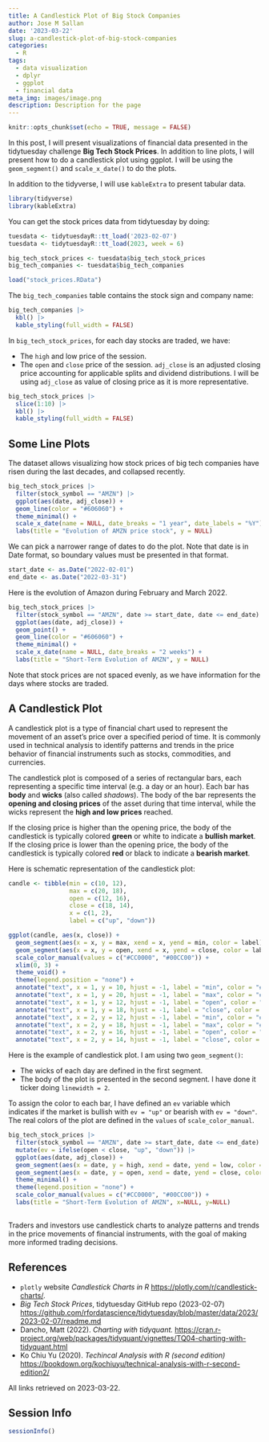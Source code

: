 ```yaml
---
title: A Candlestick Plot of Big Stock Companies
author: Jose M Sallan
date: '2023-03-22'
slug: a-candlestick-plot-of-big-stock-companies
categories:
  - R
tags:
  - data visualization
  - dplyr
  - ggplot
  - financial data
meta_img: images/image.png
description: Description for the page
---
```


```r
knitr::opts_chunk$set(echo = TRUE, message = FALSE)
```

In this post, I will present visualizations of financial data presented in the tidytuesday challenge **Big Tech Stock Prices**. In addition to line plots, I will present how to do a candlestick plot using ggplot. I will be using the `geom_segment()` and `scale_x_date()` to do the plots.

In addition to the tidyverse, I will use `kableExtra` to present tabular data.

```r
library(tidyverse)
library(kableExtra)
```

You can get the stock prices data from tidytuesday by doing:

```r
tuesdata <- tidytuesdayR::tt_load('2023-02-07')
tuesdata <- tidytuesdayR::tt_load(2023, week = 6)

big_tech_stock_prices <- tuesdata$big_tech_stock_prices
big_tech_companies <- tuesdata$big_tech_companies
```

```r
load("stock_prices.RData")
```

The `big_tech_companies` table contains the stock sign and company name:

```r
big_tech_companies |>
  kbl() |>
  kable_styling(full_width = FALSE)
```

In `big_tech_stock_prices`, for each day stocks are traded, we have:

* The `high` and low price of the session.
* The `open` and `close` price of the session. `adj_close` is an adjusted closing price accounting for applicable splits and dividend distributions. I will be using `adj_close` as value of closing price as it is more representative. 

```r
big_tech_stock_prices |>
  slice(1:10) |>
  kbl() |>
  kable_styling(full_width = FALSE)
```

## Some Line Plots

The dataset allows visualizing how stock prices of big tech companies have risen during the last decades, and collapsed recently.

```r
big_tech_stock_prices |>
  filter(stock_symbol == "AMZN") |>
  ggplot(aes(date, adj_close)) +
  geom_line(color = "#606060") +
  theme_minimal() +
  scale_x_date(name = NULL, date_breaks = "1 year", date_labels = "%Y") +
  labs(title = "Evolution of AMZN price stock", y = NULL)
```

We can pick a narrower range of dates to do the plot. Note that date is in Date format, so boundary values must be presented in that format.

```r
start_date <- as.Date("2022-02-01")
end_date <- as.Date("2022-03-31")
```

Here is the evolution of Amazon during February and March 2022.

```r
big_tech_stock_prices |>
  filter(stock_symbol == "AMZN", date >= start_date, date <= end_date) |>
  ggplot(aes(date, adj_close)) +
  geom_point() +
  geom_line(color = "#606060") +
  theme_minimal() +
  scale_x_date(name = NULL, date_breaks = "2 weeks") +
  labs(title = "Short-Term Evolution of AMZN", y = NULL)
```

Note that stock prices are not spaced evenly, as we have information for the days where stocks are traded.

## A Candlestick Plot

A candlestick plot is a type of financial chart used to represent the movement of an asset's price over a specified period of time. It is commonly used in technical analysis to identify patterns and trends in the price behavior of financial instruments such as stocks, commodities, and currencies.

The candlestick plot is composed of a series of rectangular bars, each representing a specific time interval (e.g. a day or an hour). Each bar has **body** and **wicks** (also called *shadows*). The body of the bar represents the **opening and closing prices** of the asset during that time interval, while the wicks represent the **high and low prices** reached.

If the closing price is higher than the opening price, the body of the candlestick is typically colored **green** or white to indicate a **bullish market**. If the closing price is lower than the opening price, the body of the candlestick is typically colored **red** or black to indicate a **bearish market**.

Here is schematic representation of the candlestick plot:

```r
candle <- tibble(min = c(10, 12),
                 max = c(20, 18),
                 open = c(12, 16),
                 close = c(18, 14),
                 x = c(1, 2),
                 label = c("up", "down"))

ggplot(candle, aes(x, close)) +
  geom_segment(aes(x = x, y = max, xend = x, yend = min, color = label)) +
  geom_segment(aes(x = x, y = open, xend = x, yend = close, color = label), linewidth = 6) +
  scale_color_manual(values = c("#CC0000", "#00CC00")) +
  xlim(0, 3) +
  theme_void() +
  theme(legend.position = "none") +
  annotate("text", x = 1, y = 10, hjust = -1, label = "min", color = "#00CC00") +
  annotate("text", x = 1, y = 20, hjust = -1, label = "max", color = "#00CC00") +
  annotate("text", x = 1, y = 12, hjust = -1, label = "open", color = "#00CC00") +  
  annotate("text", x = 1, y = 18, hjust = -1, label = "close", color = "#00CC00") +
  annotate("text", x = 2, y = 12, hjust = -1, label = "min", color = "#CC0000") +
  annotate("text", x = 2, y = 18, hjust = -1, label = "max", color = "#CC0000") +
  annotate("text", x = 2, y = 16, hjust = -1, label = "open", color = "#CC0000") +
  annotate("text", x = 2, y = 14, hjust = -1, label = "close", color = "#CC0000")
```

Here is the example of candlestick plot. I am using two `geom_segment()`:

* The wicks of each day are defined in the first segment.
* The body of the plot is presented in the second segment. I have done it ticker doing `linewidth = 2`.

To assign the color to each bar, I have defined an `ev` variable which indicates if the market is bullish with `ev = "up"` or bearish with `ev = "down"`. The real colors of the plot are defined in the `values` of `scale_color_manual`.

```r
big_tech_stock_prices |>
  filter(stock_symbol == "AMZN", date >= start_date, date <= end_date) |>
  mutate(ev = ifelse(open < close, "up", "down")) |>
  ggplot(aes(date, adj_close)) +
  geom_segment(aes(x = date, y = high, xend = date, yend = low, color = ev)) +
  geom_segment(aes(x = date, y = open, xend = date, yend = close, color = ev), linewidth = 2) +
  theme_minimal() +
  theme(legend.position = "none") +
  scale_color_manual(values = c("#CC0000", "#00CC00")) +
  labs(title = "Short-Term Evolution of AMZN", x=NULL, y=NULL)
  
```

Traders and investors use candlestick charts to analyze patterns and trends in the price movements of financial instruments, with the goal of making more informed trading decisions.

## References

* `plotly` website *Candlestick Charts in R* <https://plotly.com/r/candlestick-charts/>.
* *Big Tech Stock Prices*, tidytuesday GitHub repo (2023-02-07) <https://github.com/rfordatascience/tidytuesday/blob/master/data/2023/2023-02-07/readme.md>
* Dancho, Matt (2022). *Charting with tidyquant.* <https://cran.r-project.org/web/packages/tidyquant/vignettes/TQ04-charting-with-tidyquant.html>
* Ko Chiu Yu (2020). *Techincal Analysis with R (second edition)* <https://bookdown.org/kochiuyu/technical-analysis-with-r-second-edition2/>

All links retrieved on 2023-03-22.

## Session Info

```r
sessionInfo()
```
